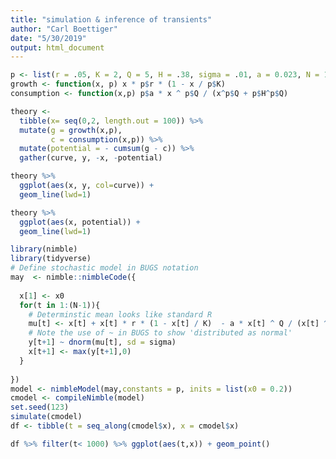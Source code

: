```yaml
---
title: "simulation & inference of transients"
author: "Carl Boettiger"
date: "5/30/2019"
output: html_document
---
```


```r
p <- list(r = .05, K = 2, Q = 5, H = .38, sigma = .01, a = 0.023, N = 1e4)
growth <- function(x, p) x * p$r * (1 - x / p$K)
consumption <- function(x,p) p$a * x ^ p$Q / (x^p$Q + p$H^p$Q)
```

```r
theory <- 
  tibble(x= seq(0,2, length.out = 100)) %>%
  mutate(g = growth(x,p), 
         c = consumption(x,p)) %>%
  mutate(potential = - cumsum(g - c)) %>%
  gather(curve, y, -x, -potential) 
```

```r
theory %>%
  ggplot(aes(x, y, col=curve)) +
  geom_line(lwd=1)
```

```r
theory %>%
  ggplot(aes(x, potential)) + 
  geom_line(lwd=1)
```













```r
library(nimble)
library(tidyverse)
# Define stochastic model in BUGS notation
may  <- nimble::nimbleCode({
  
  x[1] <- x0
  for(t in 1:(N-1)){
    # Determinstic mean looks like standard R
    mu[t] <- x[t] + x[t] * r * (1 - x[t] / K)  - a * x[t] ^ Q / (x[t] ^ Q + H ^ Q)
    # Note the use of ~ in BUGS to show 'distributed as normal' 
    y[t+1] ~ dnorm(mu[t], sd = sigma)
    x[t+1] <- max(y[t+1],0)
  }
  
})
model <- nimbleModel(may,constants = p, inits = list(x0 = 0.2))
cmodel <- compileNimble(model)
set.seed(123)
simulate(cmodel)
df <- tibble(t = seq_along(cmodel$x), x = cmodel$x)
```

```r
df %>% filter(t< 1000) %>% ggplot(aes(t,x)) + geom_point()
```
```r
```

